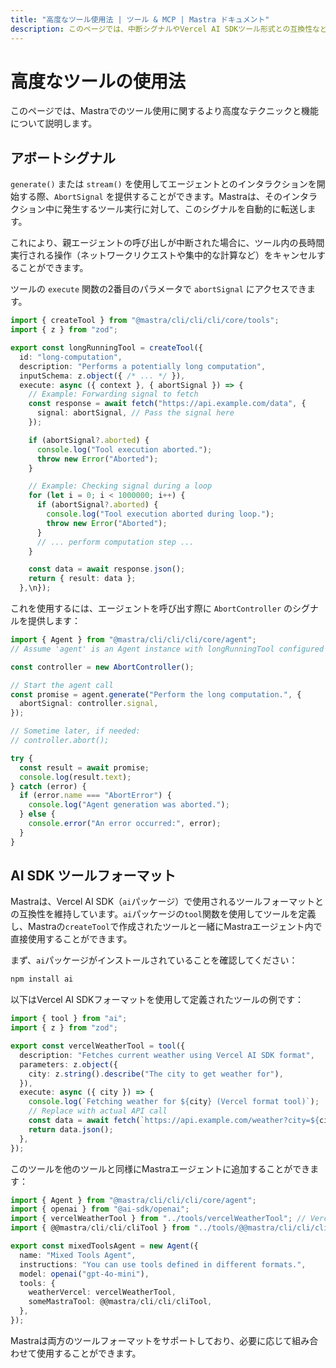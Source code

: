 ```yaml
---
title: "高度なツール使用法 | ツール & MCP | Mastra ドキュメント"
description: このページでは、中断シグナルやVercel AI SDKツール形式との互換性など、Mastraツールの高度な機能について説明します。
---
```


# 高度なツールの使用法

このページでは、Mastraでのツール使用に関するより高度なテクニックと機能について説明します。

## アボートシグナル

`generate()` または `stream()` を使用してエージェントとのインタラクションを開始する際、`AbortSignal` を提供することができます。Mastraは、そのインタラクション中に発生するツール実行に対して、このシグナルを自動的に転送します。

これにより、親エージェントの呼び出しが中断された場合に、ツール内の長時間実行される操作（ネットワークリクエストや集中的な計算など）をキャンセルすることができます。

ツールの `execute` 関数の2番目のパラメータで `abortSignal` にアクセスできます。

```typescript
import { createTool } from "@mastra/cli/cli/cli/core/tools";
import { z } from "zod";

export const longRunningTool = createTool({
  id: "long-computation",
  description: "Performs a potentially long computation",
  inputSchema: z.object({ /* ... */ }),
  execute: async ({ context }, { abortSignal }) => {
    // Example: Forwarding signal to fetch
    const response = await fetch("https://api.example.com/data", {
      signal: abortSignal, // Pass the signal here
    });

    if (abortSignal?.aborted) {
      console.log("Tool execution aborted.");
      throw new Error("Aborted");
    }

    // Example: Checking signal during a loop
    for (let i = 0; i < 1000000; i++) {
      if (abortSignal?.aborted) {
        console.log("Tool execution aborted during loop.");
        throw new Error("Aborted");
      }
      // ... perform computation step ...
    }

    const data = await response.json();
    return { result: data };
  },\n});
```

これを使用するには、エージェントを呼び出す際に `AbortController` のシグナルを提供します：

```typescript
import { Agent } from "@mastra/cli/cli/cli/core/agent";
// Assume 'agent' is an Agent instance with longRunningTool configured

const controller = new AbortController();

// Start the agent call
const promise = agent.generate("Perform the long computation.", {
  abortSignal: controller.signal,
});

// Sometime later, if needed:
// controller.abort();

try {
  const result = await promise;
  console.log(result.text);
} catch (error) {
  if (error.name === "AbortError") {
    console.log("Agent generation was aborted.");
  } else {
    console.error("An error occurred:", error);
  }
}
```

## AI SDK ツールフォーマット

Mastraは、Vercel AI SDK（`ai`パッケージ）で使用されるツールフォーマットとの互換性を維持しています。`ai`パッケージの`tool`関数を使用してツールを定義し、Mastraの`createTool`で作成されたツールと一緒にMastraエージェント内で直接使用することができます。

まず、`ai`パッケージがインストールされていることを確認してください：

```bash npm2yarn copy
npm install ai
```

以下はVercel AI SDKフォーマットを使用して定義されたツールの例です：

```typescript filename="src/@@mastra/cli/cli/cli/tools/vercelWeatherTool.ts" copy
import { tool } from "ai";
import { z } from "zod";

export const vercelWeatherTool = tool({
  description: "Fetches current weather using Vercel AI SDK format",
  parameters: z.object({
    city: z.string().describe("The city to get weather for"),
  }),
  execute: async ({ city }) => {
    console.log(`Fetching weather for ${city} (Vercel format tool)`);
    // Replace with actual API call
    const data = await fetch(`https://api.example.com/weather?city=${city}`);
    return data.json();
  },
});
```

このツールを他のツールと同様にMastraエージェントに追加することができます：

```typescript filename="src/@@mastra/cli/cli/cli/agents/mixedToolsAgent.ts"
import { Agent } from "@mastra/cli/cli/cli/core/agent";
import { openai } from "@ai-sdk/openai";
import { vercelWeatherTool } from "../tools/vercelWeatherTool"; // Vercel AI SDK tool
import { @@mastra/cli/cli/cliTool } from "../tools/@@mastra/cli/cli/cliTool"; // Mastra createTool tool

export const mixedToolsAgent = new Agent({
  name: "Mixed Tools Agent",
  instructions: "You can use tools defined in different formats.",
  model: openai("gpt-4o-mini"),
  tools: {
    weatherVercel: vercelWeatherTool,
    someMastraTool: @@mastra/cli/cli/cliTool,
  },
});
```

Mastraは両方のツールフォーマットをサポートしており、必要に応じて組み合わせて使用することができます。
